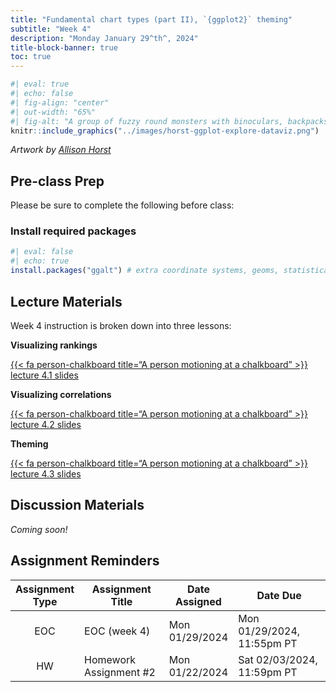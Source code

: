 ```yaml
---
title: "Fundamental chart types (part II), `{ggplot2}` theming"
subtitle: "Week 4"
description: "Monday January 29^th^, 2024"
title-block-banner: true
toc: true
---
```


```r
#| eval: true 
#| echo: false
#| fig-align: "center"
#| out-width: "65%" 
#| fig-alt: "A group of fuzzy round monsters with binoculars, backpacks and guide books looking up a graphs flying around with wings (like birders, but with exploratory data visualizations). Stylized text reads 'ggplot2: visual data exploration.' Learn more about ggplot2."
knitr::include_graphics("../images/horst-ggplot-explore-dataviz.png")
```

:::{.gray-text .center-text}
*Artwork by [Allison Horst](https://allisonhorst.com/)*
:::

## Pre-class Prep

Please be sure to complete the following before class:

### Install required packages
```r
#| eval: false
#| echo: true
install.packages("ggalt") # extra coordinate systems, geoms, statistical transformations, scales and fonts for 'ggplot2'
```

## Lecture Materials 

Week 4 instruction is broken down into three lessons:

::: {.grid}

::: {.g-col-12 .g-col-md-4}
::: {.center-text}
[**Visualizing rankings**]{.teal-text .body-text-m}

[{{< fa person-chalkboard title="A person motioning at a chalkboard" >}} lecture 4.1 slides](../slides/week4.1-rankings-slides.qmd){.btn role="button" target="_blank"} 
:::
:::

::: {.g-col-12 .g-col-md-4}
::: {.center-text}
[**Visualizing correlations**]{.teal-text .body-text-m}

[{{< fa person-chalkboard title="A person motioning at a chalkboard" >}} lecture 4.2 slides](../slides/week4.2-correlations-slides.qmd){.btn role="button" target="_blank"} 
:::
:::

::: {.g-col-12 .g-col-md-4}
::: {.center-text}
[**Theming**]{.teal-text .body-text-m}

[{{< fa person-chalkboard title="A person motioning at a chalkboard" >}} lecture 4.3 slides](../slides/tbd.qmd){.btn role="button" target="_blank"} 
:::
:::

:::

## Discussion Materials

*Coming soon!*

<!-- Critiquing data viz? -->
<!-- see: https://samanthacsik.github.io/EDS-240-data-viz/slides/week3.1-choosing-graphic-forms-slides.html#/critique-considerations -->

## Assignment Reminders

| Assignment Type | Assignment Title        | Date Assigned  | Date Due                   |
|:---------------:|-------------------------|----------------|----------------------------|
| EOC             | EOC (week 4)            | Mon 01/29/2024 | Mon 01/29/2024, 11:55pm PT |
| HW              | Homework Assignment #2  | Mon 01/22/2024 | Sat 02/03/2024, 11:59pm PT |

<!-- | Assignment Type | Assignment Title                                                       | Date Assigned  | Date Due                   | -->
<!-- |:---------------:|------------------------------------------------------------------------|----------------|----------------------------| -->
<!-- | EOC             | [EOC (week 4)](https://forms.gle/kwfaWciZNu4fCzKN7)                    | Mon 01/29/2024 | Mon 01/29/2024, 11:55pm PT | -->
<!-- | HW              | [Homework Assignment #2](../assignments/HW2.qmd)                       | Mon 01/22/2024 | Sat 02/03/2024, 11:59pm PT | -->

